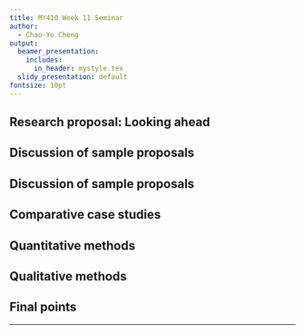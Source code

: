 ```yaml
---
title: MY410 Week 11 Seminar
author:
  - Chao-Yo Cheng
output:
  beamer_presentation:
    includes:
      in_header: mystyle.tex
  slidy_presentation: default
fontsize: 10pt
---
```


## Research proposal: Looking ahead

\begin{itemize}
  \item State the \textbf{research question(s)} that you could answer within the constraints of a dissertation.
  \item Provide the \textbf{background literature} -- what is the body of literature that your RQs emerges from and that you plan to speak to? 
  \item Present a \textbf{research design} that includes data collection and analysis.
  \item Discuss the \textbf{limitations and critical considerations} specific to your research design.
  \item Bibliography.
\end{itemize}

## Discussion of sample proposals

\begin{itemize}
	\item 3 examples on Moodle; we will pick two.
	\begin{itemize}
	  \item Comparative case study (``Why Election Results in New Democracies are Accepted in Some Cases but not Others'')
	  \item Qualitative study (``Refugee Crisis or Refugees in Crisis?'')
	  \item Quantitative study (``The Impact of Kinship Systems on Female Child Marriage in Sub-Saharan Africa'')
	\end{itemize}
	\item Grade them using the ``sample feedback form'' on Moodle.
\end{itemize}

## Discussion of sample proposals

\begin{itemize}
	\item Research question(s) that are sufficiently focused and tractable.
	\item Literature review that sets the relevant context and motivates the research question -- what is the gap?
	\item A research design that
	\begin{itemize}
		\item describes the type(s) of evidence which will be collected and analyzed to address the research question;
		\item shows that the proposed evidence can feasibly be collected in the timeframe available;
		\item outlines feasible method(s) that will be used to analyze the evidence.
	\end{itemize}
	\item A thoughtful discussion on the expected relative strengths and limitations of the combination of evidence and analytical method.
\end{itemize}

## Comparative case studies

\begin{itemize}
	\item Literature review: How do you use the literature to motivate the study? What is the puzzle? Why is this study interesting, in relation to what we already know or assume?
	\item How do you justify the selection of cases for comparison? What is the evidence that these cases are different on the independent and dependent variables while being mostly similar in other aspects?
	\item What is your proposed explanation? Where does the evidence come from? What is the most convincing piece of evidence?
	\item Are there any alternative explanations in addition to the central argument?
	\item Which part of your argument could be generalized to other contexts? What is the scope condition?
\end{itemize}

## Quantitative methods

\begin{itemize}
  \item Basic components
  \begin{itemize}
    \item The key empirical \textbf{question(s)}?
	  \item The key \textbf{hypotheses} (empirical or testable implications) based on the theoretical literature?
	  \item The key \textbf{independent} (explanatory) and \textbf{dependent} (outcome) variables?
	  \item The key \textbf{statistical result(s)} we expect to observe in the regression table(s)?
  \end{itemize} 
  \item Advanced components
  \begin{itemize}
    \item Are all necessary \textbf{control} variables (covariates) included in the model?
	  \item Are there any additional tests to assess the \textbf{robustness} of the main results? Are there any tests to study the \textbf{heterogeneous} effect (i.e., do the main findings change if we divide up the observations)?
	  \item What else can be or should have been tested?
  \end{itemize}
\end{itemize}

## Qualitative methods

\begin{itemize}
  \item What is the key concept from the literature that you seek to engage with? How do you motivate your study with reference to the literature?
  \item How do you justify the case selection? Is it a typical case? An exceptional case? What puzzle can it contribute to solving?  
  \item How will the qualitative methods used allow you to answer the research questions? Is there anything that might be missed out, with your design?  
  \item Is anything in your research paper generalizable to other settings? 
  \item How does your research provide a sense of ``being there?'' 
\end{itemize}

## Final points

\begin{itemize}
	\item There is no requirement to stick to the same topic between assignments.
	\item Your dissertation topic should be approved by your academic advisor.
	\item You do NOT need to worry about self-plagiarism between the different assignments / proposals of MY410 and DV410.
	\item You may use ideas and elements of your MY410 proposal for your dissertation -- if you do so, you should rewrite for flow and coherence, not copy and paste.
\end{itemize}

---

\begin{center}
Happy holidays! Rest well. Be safe.
\end{center}
\begin{figure}
\centering
\includegraphics[scale=0.55]{Figs/xmas}
\end{figure}
\begin{center}
\texttt{c.cheng23@lse.ac.uk}
\end{center}
